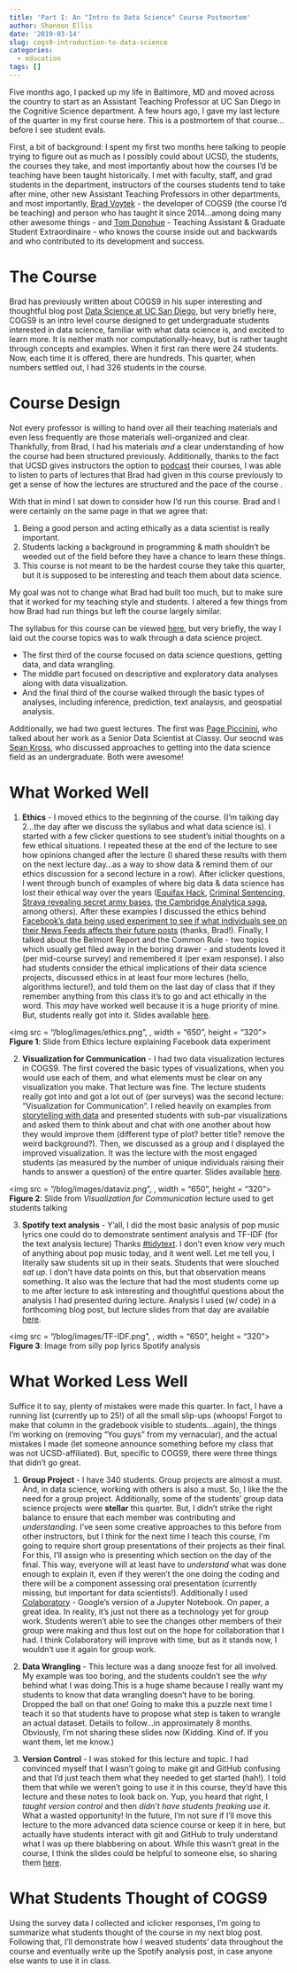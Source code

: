 ```yaml
---
title: 'Part I: An "Intro to Data Science" Course Postmortem'
author: Shannon Ellis
date: '2019-03-14'
slug: cogs9-introduction-to-data-science
categories:
  - education
tags: []
---
```


Five months ago, I packed up my life in Baltimore, MD and moved across the country to start as an Assistant Teaching Professor at UC San Diego in the Cognitive Science department. A few hours ago, I gave my last lecture of the quarter in my first course here. This is a postmortem of that course...before I see student evals.

First, a bit of background: I spent my first two months here talking to people trying to figure out as much as I possibly could about UCSD, the students, the courses they take, and most importantly about how the courses I'd be teaching have been taught historically. I met with faculty, staff, and  grad students in the department, instructors of the courses students tend to take after mine, other new Assistant Teaching Professors in other departments, and most importantly, [Brad Voytek](https://voyteklab.com) - the developer of COGS9 (the course I'd be teaching) and person who has taught it since 2014...among doing many other awesome things - and [Tom Donohue](https://tomdonoghue.github.io/) - Teaching Assistant & Graduate Student Extraordinaire - who knows the course inside out and backwards and who contributed to its development and success. 

# The Course

Brad has previously written about COGS9 in his super interesting and thoughtful blog post [Data Science at UC San Diego](https://voyteklab.com/data-science-at-uc-san-diego/), but very briefly here, COGS9 is an intro level course designed to get undergraduate students interested in data science, familiar with what data science is, and excited to learn more. It is neither math nor computationally-heavy, but is rather taught through concepts and examples. When it first ran there were 24 students. Now, each time it is offered, there are hundreds. This quarter, when numbers settled out, I had 326 students in the course. 

# Course Design

Not every professor is willing to hand over all their teaching materials and even less frequently are those materials well-organized and clear. Thankfully, from Brad, I had his materials *and* a clear understanding of how the course had been structured previously. Additionally, thanks to the fact that UCSD gives instructors the option to [podcast](https://podcast.ucsd.edu/) their courses, I was able to listen to parts of lectures that Brad had given in this course previously to get a sense of how the lectures are structured and the pace of the course . 

With that in mind I sat down to consider how I'd run this course. Brad and I were certainly on the same page in that we agree that:

1. Being a good person and acting ethically as a data scientist is really important.
2. Students lacking a background in programming & math shouldn't be weeded out of the field before they have a chance to learn these things.
3. This course is not meant to be the hardest course they take this quarter, but it is supposed to be interesting and teach them about data science.

My goal was not to change what Brad had built too much, but to make sure that it worked for my teaching style and students. I altered a few things from how Brad had run things but left the course largely similar.

The syllabus for this course can be viewed [here](http://bit.ly/cogs9_syllabus), but very briefly, the way I laid out the course topics was to walk through a data science project. 

* The first third of the course focused on data science questions, getting data, and data wrangling. 
* The middle part focused on descriptive and exploratory data analyses along with data visualization. 
* And the final third of the course walked through the basic types of analyses, including inference, prediction, text analaysis, and geospatial analysis. 

Additionally, we had two guest lectures. The first was [Page Piccinini](https://pagepiccinini.com/), who talked about her work as a Senior Data Scientist at Classy. Our seocnd was [Sean Kross](https://seankross.com), who discussed approaches to getting into the data science field as an undergraduate. Both were awesome!

# What Worked Well 

1. **Ethics** - I moved ethics to the beginning of the course. (I'm talking day 2...the day after we discuss the syllabus and what data science is). I started with a few clicker questions to see student's initial thoughts on a few ethical situations. I repeated these at the end of the lecture to see how opinions changed after the lecture (I shared these results with them on the next lecture day...as a way to show data & remind them of our ethics discussion for a second lecture in a row). After iclicker questions, I went through bunch of examples of where big data & data science has lost their ethical way over the years ([Equifax Hack](http://www.businessinsider.com/how-did-equifax-get-hacked-2017-9), [Criminal Sentencing](https://www.wired.com/2017/04/courts-using-ai-sentence-criminals-must-stop-now/), [Strava revealing secret army bases](https://www.theguardian.com/world/2018/jan/28/fitness-tracking-app-gives-away-location-of-secret-us-army-bases), [the Cambridge Analytica saga](https://www.theguardian.com/news/2018/mar/17/cambridge-analytica-facebook-influence-us-election), among others). After these examples I discussed the ethics behind [Facebook's data being used experiment to see if what individuals see on their News Feeds affects their future posts](https://www.pnas.org/content/111/24/8788) (thanks, Brad!). Finally, I talked about the Belmont Report and the Common Rule - two topics which usually get filed away in the boring drawer - and students loved it (per mid-course survey) and remembered it (per exam response). I also had students consider the ethical implications of their data science projects, discussed ethics in at least four more lectures (hello, algorithms lecture!), and told them on the last day of class that if they remember anything from this class it's to go and act ethically in the word. This *may* have worked well because it is a huge priority of mine. But, students really got into it. Slides available [here](http://bit.ly/cogs9_ethics).

<img src = "/blog/images/ethics.png", , width = "650", height = "320">
**Figure 1**: Slide from Ethics lecture explaining Facebook data experiment

2. **Visualization for Communication** - I had two data visualization lectures in COGS9. The first covered the basic types of visualizations, when you would use each of them, and what elements must be clear on any visualization you make. That lecture was fine. The lecture students really got into and got a lot out of (per surveys) was the second lecture: "Visualization for Communication". I relied heavily on examples from [storytelling with data](http://www.storytellingwithdata.com/book) and presented students with sub-par visualizations and asked them to think about and chat with one another about how they would improve them (different type of plot? better title? remove the weird background?). Then, we discussed as a group and I displayed the improved visualization. It was the lecture with the most engaged students (as measured by the number of unique individuals raising their hands to answer a question) of the entire quarter. Slides available [here](http://bit.ly/cogs9_viz).

<img src = "/blog/images/dataviz.png", , width = "650", height = "320">
**Figure 2**: Slide from *Visualization for Communication* lecture used to get students talking

3. **Spotify text analysis** - Y'all, I did the most basic analysis of pop music lyrics one could do to demonstrate sentiment analysis and TF-IDF (for the text analysis lecture) Thanks [#tidytext](https://www.tidytextmining.com/). I don't even know very much of anything about pop music today, and it went well. Let me tell you, I literally saw students sit up in their seats. Students that were slouched *sat up*. I don't have data points on this, but that observation means something. It also was the lecture that had the most students come up to me after lecture to ask interesting and thoughtful questions about the analysis I had presented during lecture. Analysis I used (w/ code) in a forthcoming blog post, but lecture slides from that day are available [here](http://bit.ly/cogs9_text).

<img src = "/blog/images/TF-IDF.png", , width = "650", height = "320">
**Figure 3**: Image from silly pop lyrics Spotify analysis

# What Worked Less Well

Suffice it to say, plenty of mistakes were made this quarter. In fact, I have a running list (currently up to 25!) of all the small slip-ups (whoops! Forgot to make that column in the gradebook visible to students...again), the things I'm working on (removing "You guys" from my vernacular), and the actual mistakes I made (let someone announce something before my class that was not UCSD-affiliated). But, specific to COGS9, there were three things that didn't go great.

1. **Group Project** - I have 340 students. Group projects are almost a must. And, in data science, working with others is also a must. So, I like the the need for a group project. Additionally, some of the students' group data science projects were **stellar** this quarter. But, I didn't strike the right balance to ensure that each member was contributing and *understanding*. I've seen some creative approaches to this before from other instructors, but I think for the next time I teach this course, I'm going to require short group presentations of their projects as their final. For this, I'll assign who is presenting which section on the day of the final. This way, everyone will at least have to *understand* what was done enough to explain it, even if they weren't the one doing the coding and there will be a component assessing oral presentation (currently missing, but important for data scientists!). Additionally I used [Colaboratory](https://colab.research.google.com) - Google's version of a Jupyter Notebook. On paper, a great idea. In reality, it's just not there as a technology yet for group work. Students weren't able to see the changes other members of their group were making and thus lost out on the hope for collaboration that I had. I think Colaboratory will improve with time, but as it stands now, I wouldn't use it again for group work.

2. **Data Wrangling** - This lecture was a dang snooze fest for all involved. My example was too boring, and the students couldn't see the *why* behind what I was doing.This is a huge shame because I really want my students to know that data wrangling doesn't have to be boring. Dropped the ball on that one! Going to make this a puzzle next time I teach it so that students have to propose what step is taken to wrangle an actual dataset. Details to follow...in approximately 8 months. Obviously, I'm not sharing these slides now (Kidding. Kind of. If you want them, let me know.)

3. **Version Control** - I was stoked for this lecture and topic. I had convinced myself that I wasn't going to make git and GitHub confusing and that I'd just teach them what they needed to get started (hah!). I told them that while we weren't going to use it in this course, they'd have this lecture and these notes to look back on. Yup, you heard that right, I *taught version control* and then *didn't have students freaking use it*. What a wasted opportunity! In the future, I'm not sure if I'll move this lecture to the more advanced data science course or keep it in here, but actually have students interact with git and GitHub to truly understand what I was up there blabbering on about. While this wasn't great in the course, I think the slides could be helpful to someone else, so sharing them [here](http://bit.ly/cogs9_git).

# What Students Thought of COGS9

Using the survey data I collected and iclicker responses, I'm going to summarize what students thought of the course in my next blog post. Following that, I'll demonstrate how I weaved students' data throughout the course and eventually write up the Spotify analysis post, in case anyone else wants to use it in class.
